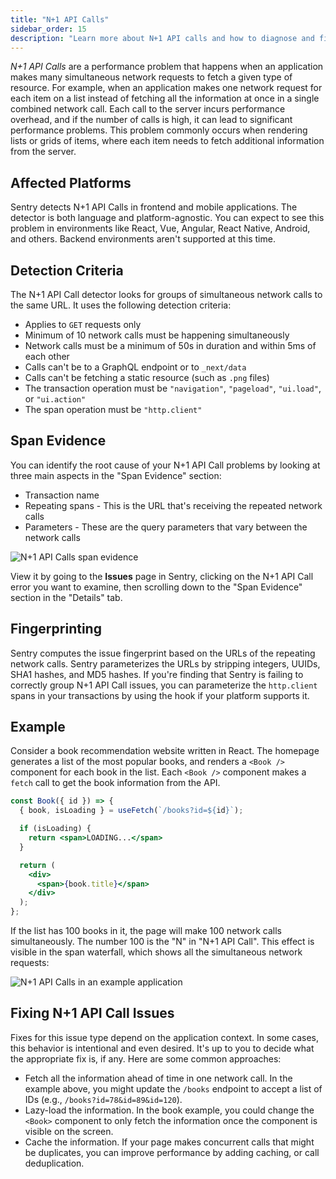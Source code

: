 ```yaml
---
title: "N+1 API Calls"
sidebar_order: 15
description: "Learn more about N+1 API calls and how to diagnose and fix them."
---
```


<Include name="early-adopter-note.mdx" />

_N+1 API Calls_ are a performance problem that happens when an application makes many simultaneous network requests to fetch a given type of resource. For example, when an application makes one network request for each item on a list instead of fetching all the information at once in a single combined network call. Each call to the server incurs performance overhead, and if the number of calls is high, it can lead to significant performance problems. This problem commonly occurs when rendering lists or grids of items, where each item needs to fetch additional information from the server.

## Affected Platforms

Sentry detects N+1 API Calls in frontend and mobile applications. The detector is both language and platform-agnostic. You can expect to see this problem in environments like React, Vue, Angular, React Native, Android, and others. Backend environments aren't supported at this time.

## Detection Criteria

The N+1 API Call detector looks for groups of simultaneous network calls to the same URL. It uses the following detection criteria:

- Applies to `GET` requests only
- Minimum of 10 network calls must be happening simultaneously
- Network calls must be a minimum of 50s in duration and within 5ms of each other
- Calls can't be to a GraphQL endpoint or to `_next/data`
- Calls can't be fetching a static resource (such as `.png` files)
- The transaction operation must be `"navigation"`, `"pageload"`, `"ui.load"`, or `"ui.action"`
- The span operation must be `"http.client"`

## Span Evidence

You can identify the root cause of your N+1 API Call problems by looking at three main aspects in the "Span Evidence" section:

- Transaction name
- Repeating spans - This is the URL that's receiving the repeated network calls
- Parameters - These are the query parameters that vary between the network calls

![N+1 API Calls span evidence](n-plus-one-api-calls-evidence.png)

View it by going to the **Issues** page in Sentry, clicking on the N+1 API Call error you want to examine, then scrolling down to the "Span Evidence" section in the "Details" tab.

## Fingerprinting

Sentry computes the issue fingerprint based on the URLs of the repeating network calls. Sentry parameterizes the URLs by stripping integers, UUIDs, SHA1 hashes, and MD5 hashes. If you're finding that Sentry is failing to correctly group N+1 API Call issues, you can parameterize the `http.client` spans in your transactions by using the <PlatformLink to="/configuration/options#before-send-transaction"><PlatformIdentifier name="before-send-transaction" /></PlatformLink> hook if your platform supports it.

## Example

Consider a book recommendation website written in React. The homepage generates a list of the most popular books, and renders a `<Book />` component for each book in the list. Each `<Book />` component makes a `fetch` call to get the book information from the API.

```jsx
const Book({ id }) => {
  { book, isLoading } = useFetch(`/books?id=${id}`);

  if (isLoading) {
    return <span>LOADING...</span>
  }

  return (
    <div>
      <span>{book.title}</span>
    </div>
  );
};
```

If the list has 100 books in it, the page will make 100 network calls simultaneously. The number 100 is the "N" in "N+1 API Call". This effect is visible in the span waterfall, which shows all the simultaneous network requests:

![N+1 API Calls in an example application](n-plus-one-api-calls-in-book-application.png)

## Fixing N+1 API Call Issues

Fixes for this issue type depend on the application context. In some cases, this behavior is intentional and even desired. It's up to you to decide what the appropriate fix is, if any. Here are some common approaches:

- Fetch all the information ahead of time in one network call. In the example above, you might update the `/books` endpoint to accept a list of IDs (e.g., `/books?id=78&id=89&id=120`).
- Lazy-load the information. In the book example, you could change the `<Book>` component to only fetch the information once the component is visible on the screen.
- Cache the information. If your page makes concurrent calls that might be duplicates, you can improve performance by adding caching, or call deduplication.
